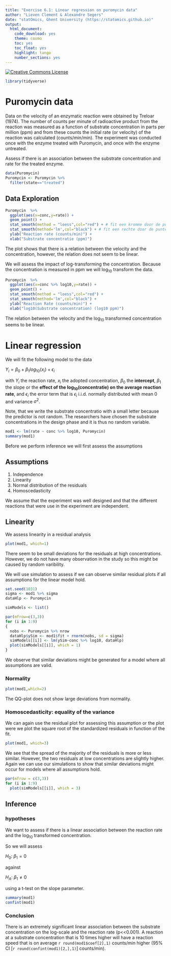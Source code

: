 ```yaml
---
title: "Exercise 6.1: Linear regression on puromycin data"
author: "Lieven Clement & Alexandre Segers"
date: "statOmics, Ghent University (https://statomics.github.io)"
output:
  html_document:
    code_download: yes
    theme: cosmo
    toc: yes
    toc_float: yes
    highlight: tango
    number_sections: yes
---
```



<a rel="license" href="https://creativecommons.org/licenses/by-nc-sa/4.0"><img alt="Creative Commons License" style="border-width:0" src="https://i.creativecommons.org/l/by-nc-sa/4.0/88x31.png" /></a>

```r
library(tidyverse)
```

# Puromycin data

Data on the velocity of an enzymatic reaction were obtained by Treloar (1974).
The number of counts per minute of radioactive product from the reaction was measured as a function of substrate concentration in parts per million (ppm) and from these counts the initial rate (or velocity) of the reaction was calculated (counts/min/min).  The experiment was conducted once with the enzyme treated with Puromycin, and once with the enzyme untreated.

Assess if there is an association between the substrate concentration and rate for the treated enzyme.


```r
data(Puromycin)
Puromycin <- Puromycin %>%
  filter(state=="treated")
```

## Data Exploration

```r
Puromycin  %>%
  ggplot(aes(x=conc,y=rate)) +
  geom_point() +
  stat_smooth(method = "loess",col="red") + # fit een kromme door de punten (rode lijn)
  stat_smooth(method='lm',col="black") + # fit een rechte door de punten aan de hand van de kleinstekwadratenmethode
  ylab("Reaction rate (counts/min)") +
  xlab("Substrate concentratie (ppm)")
```

The plot shows that there is a relation between the velocity and the concentration, however, the relation does not seem to be linear.

We will assess the impact of log-transforming the concentration. Because the concentration is measured in ppm we will log$_{10}$ transform the data.

```r
Puromycin  %>%
  ggplot(aes(x=conc %>% log10,y=rate)) +
  geom_point() +
  stat_smooth(method = "loess",col="red") +
  stat_smooth(method='lm',col="black") +
  ylab("Reaction Rate (counts/min)") +
  xlab("log10(Substrate concentration) (log10 ppm)")
```

The relation between the velocity and the log$_{10}$ transformed concentration seems to be linear.

# Linear regression

We will fit the following model to the data

$Y_i = \beta_0 + \beta_1 log_{10}(x_i) + \epsilon_i$

with $Y_i$ the reaction rate, $x_i$ the adopted concentration, $\beta_0$ the **intercept**, $\beta_1$ the slope or the **effect of the log$_{10}$(concentratie) on the average  reaction rate**, and $\epsilon_i$ the error term that is $\epsilon_i$ i.i.d. normally distributed with mean 0 and variance $\sigma^2$.

Note, that we write the substrate concentratio with a small letter because the predictor is not random. The researchers have chosen the substrate concentrations in the design phase and it is thus no random variable.

```r
mod1 <- lm(rate ~ conc %>% log10, Puromycin)
summary(mod1)
```

Before we perform inference we will first assess the assumptions

## Assumptions

1. Independence
2. Linearity
3. Normal distribution of the residuals
4. Homoscedasticity

We assume that the experiment was well designed and that the different reactions that were use in the experiment are independent.

## Linearity

We assess linearity in a residual analysis

```r
plot(mod1, which=1)
```

There seem to be small deviations for the residuals at high concentrations.
However, we do not have many observation in the study so this might be caused by random varibility.

We will use simulation to assess if we can observe similar residual plots if all assumptions for the linear model hold.

```r
set.seed(1031)
sigma <- mod1 %>% sigma
dataHlp <- Puromycin

simModels <- list()

par(mfrow=c(3,3))
for (i in 1:9)
{
  nobs <- Puromycin %>% nrow
  dataHlp$ySim <- mod1$fit + rnorm(nobs, sd = sigma)
  simModels[[i]] <- lm(ySim~conc %>% log10, dataHlp)
  plot(simModels[[i]], which = 1)
}
```

We observe that similar deviations might be generated for a model where all assumptions are valid.

### Normality


```r
plot(mod1,which=2)
```

The QQ-plot does not show large deviations from normality.

### Homoscedasticity: equality of the variance

We can again use the residual plot for assessing this assumption or the plot were we plot the square root of the standardized residuals in function of the fit.

```r
plot(mod1, which=3)
```

We see that the spread of the majority of the residuals is more or less similar. However, the two residuals at low concentrations are slightly higher.
Again we can use our simulations to show that similar deviations might occur for models where all assumptions hold.

```r
par(mfrow = c(3,3))
for (i in 1:9)
  plot(simModels[[i]], which = 3)
```

## Inference
### hypotheses

We want to assess if there is a linear association between the reaction rate and the log$_{10}$ transformed concentration.

So we will assess

$H_0$: $\beta_1 = 0$

against

$H_A$: $\beta_1 \ne 0$

using a t-test on the slope parameter.

```r
summary(mod1)
confint(mod1)
```


### Conclusion

There is an extremely significant linear association between the substrate concentration on the log-scale and the reaction rate (p<<0.001).
A reaction at a substrate concentration that is 10 times higher will have a reaction speed that is on average  `r round(mod1$coef[2],1)` counts/min higher (95% CI [`r round(confint(mod1)[2,],1)`] counts/min).
